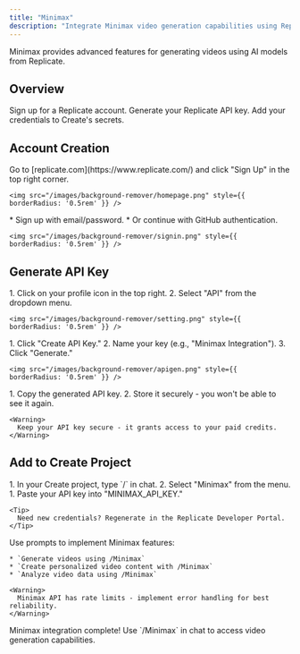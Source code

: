 ```yaml
---
title: "Minimax"
description: "Integrate Minimax video generation capabilities using Replicate's AI Model Database into your application"
---
```


Minimax provides advanced features for generating videos using AI models from Replicate.

## Overview

<CardGroup cols={2}>
  <Card title="Create Account" icon="user">
    Sign up for a Replicate account.
  </Card>
  <Card title="Get API Key" icon="key">
    Generate your Replicate API key.
  </Card>
  <Card title="Connect to Create" icon="plug">
    Add your credentials to Create's secrets.
  </Card>
</CardGroup>

## Account Creation

<Steps>
  <Step title="Visit Replicate's Website">
    Go to [replicate.com](https://www.replicate.com/) and click "Sign Up" in the top right corner.
    
    <img src="/images/background-remover/homepage.png" style={{ borderRadius: '0.5rem' }} />
  </Step>

  <Step title="Choose Signup Method">
    * Sign up with email/password.
    * Or continue with GitHub authentication.
    
    <img src="/images/background-remover/signin.png" style={{ borderRadius: '0.5rem' }} />
  </Step>
</Steps>

## Generate API Key

<Steps>
  <Step title="Access API Settings">
    1. Click on your profile icon in the top right.
    2. Select "API" from the dropdown menu.
    
    <img src="/images/background-remover/setting.png" style={{ borderRadius: '0.5rem' }} />
  </Step>

  <Step title="Create New API Key">
    1. Click "Create API Key."
    2. Name your key (e.g., "Minimax Integration").
    3. Click "Generate."
    
    <img src="/images/background-remover/apigen.png" style={{ borderRadius: '0.5rem' }} />
  </Step>

  <Step title="Copy Your Key">
    1. Copy the generated API key.
    2. Store it securely - you won't be able to see it again.
    
    <Warning>
      Keep your API key secure - it grants access to your paid credits.
    </Warning>
  </Step>
</Steps>

## Add to Create Project

<Steps>
  <Step title="Add the Integration">
    1. In your Create project, type `/` in chat.
    2. Select "Minimax" from the menu.
  </Step>

  <Step title="Add Your Credentials">
    1. Paste your API key into "MINIMAX_API_KEY."
    
    <Tip>
      Need new credentials? Regenerate in the Replicate Developer Portal.
    </Tip>
  </Step>

  <Step title="Start Building">
    Use prompts to implement Minimax features:
    
    * `Generate videos using /Minimax`
    * `Create personalized video content with /Minimax`
    * `Analyze video data using /Minimax`
    
    <Warning>
      Minimax API has rate limits - implement error handling for best reliability.
    </Warning>
  </Step>
</Steps>

<Note type="success">
  Minimax integration complete! Use `/Minimax` in chat to access video generation capabilities.
</Note>